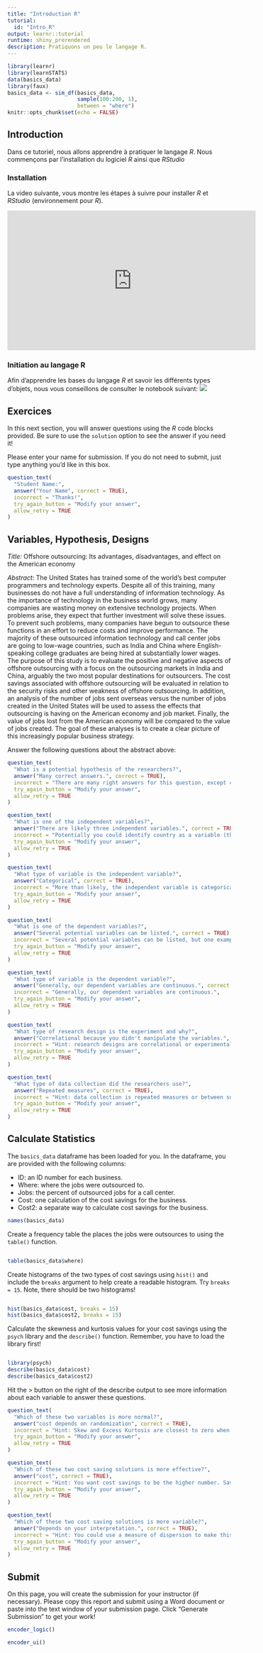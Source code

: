 ```yaml
---
title: "Introduction R"
tutorial:
  id: "Intro_R"
output: learnr::tutorial
runtime: shiny_prerendered
description: Pratiquons un peu le langage R. 
---
```


```r
library(learnr)
library(learnSTATS)
data(basics_data)
library(faux)
basics_data <- sim_df(basics_data, 
                      sample(100:200, 1),
                      between = "where")
knitr::opts_chunk$set(echo = FALSE)
```

## Introduction 
Dans ce tutoriel, nous allons apprendre à pratiquer le langage *R*. Nous commençons par l'installation du logiciel *R* ainsi que *RStudio*
  
### Installation

La video suivante, vous montre les étapes à suivre pour installer *R* et *RStudio* (environnement pour *R*).

<iframe width="560" height="315" src="https://www.youtube.com/watch?v=4ZhaB_kbTKc&list=PLVMtMDWXCQ364TxQxXdUZfyMmiXe9YIPH&index=3" frameborder="0" allow="accelerometer; autoplay; clipboard-write; encrypted-media; gyroscope; picture-in-picture" allowfullscreen></iframe>

### Initiation au langage R

Afin d'apprendre les bases du langage *R* et savoir les différents types d'objets, nous vous conseillons de consulter le notebook suivant: ![](https://github.com/Hamrita/Statistique-Mathematique/blob/main/Initiation%20R/TP1_R.ipynb)

## Exercices

In this next section, you will answer questions using the *R* code blocks provided. Be sure to use the `solution` option to see the answer if you need it!

Please enter your name for submission. If you do not need to submit, just type anything you'd like in this box. 

```r
question_text(
  "Student Name:",
  answer("Your Name", correct = TRUE),
  incorrect = "Thanks!",
  try_again_button = "Modify your answer",
  allow_retry = TRUE
)
```

## Variables, Hypothesis, Designs

*Title:* Offshore outsourcing: Its advantages, disadvantages, and effect on the American economy

*Abstract*: The United States has trained some of the world's best computer programmers and technology experts. Despite all of this training, many businesses do not have a full understanding of information technology. As the importance of technology in the business world grows, many companies are wasting money on extensive technology projects. When problems arise, they expect that further investment will solve these issues. To prevent such problems, many companies have begun to outsource these functions in an effort to reduce costs and improve performance. The majority of these outsourced information technology and call center jobs are going to low-wage countries, such as India and China where English-speaking college graduates are being hired at substantially lower wages. The purpose of this study is to evaluate the positive and negative aspects of offshore outsourcing with a focus on the outsourcing markets in India and China, arguably the two most popular destinations for outsourcers. The cost savings associated with offshore outsourcing will be evaluated in relation to the security risks and other weakness of offshore outsourcing. In addition, an analysis of the number of jobs sent overseas versus the number of jobs created in the United States will be used to assess the effects that outsourcing is having on the American economy and job market. Finally, the value of jobs lost from the American economy will be compared to the value of jobs created. The goal of these analyses is to create a clear picture of this increasingly popular business strategy.

Answer the following questions about the abstract above:

```r
question_text(
  "What is a potential hypothesis of the researchers?",
  answer("Many correct answers.", correct = TRUE),
  incorrect = "There are many right answers for this question, except copying this output!",
  try_again_button = "Modify your answer",
  allow_retry = TRUE
)
```

```r
question_text(
  "What is one of the independent variables?",
  answer("There are likely three independent variables.", correct = TRUE),
  incorrect = "Potentially you could identify country as a variable (there are more right answers as well)!",
  try_again_button = "Modify your answer",
  allow_retry = TRUE
)
```

```r
question_text(
  "What type of variable is the independent variable?",
  answer("Categorical", correct = TRUE),
  incorrect = "More than likely, the independent variable is categorical.",
  try_again_button = "Modify your answer",
  allow_retry = TRUE
)
```

```r
question_text(
  "What is one of the dependent variables?",
  answer("Several potential variables can be listed.", correct = TRUE),
  incorrect = "Several potential variables can be listed, but one example is cost savings.",
  try_again_button = "Modify your answer",
  allow_retry = TRUE
)
```

```r
question_text(
  "What type of variable is the dependent variable?",
  answer("Generally, our dependent variables are continuous.", correct = TRUE),
  incorrect = "Generally, our dependent variables are continuous.",
  try_again_button = "Modify your answer",
  allow_retry = TRUE
)
```

```r
question_text(
  "What type of research design is the experiment and why?",
  answer("Correlational because you didn't manipulate the variables.", correct = TRUE),
  incorrect = "Hint: research designs are correlational or experimental.",
  try_again_button = "Modify your answer",
  allow_retry = TRUE
)
```

```r
question_text(
  "What type of data collection did the researchers use?",
  answer("Repeated measures", correct = TRUE),
  incorrect = "Hint: data collection is repeated measures or between subjects.",
  try_again_button = "Modify your answer",
  allow_retry = TRUE
)
```

## Calculate Statistics

The `basics_data` dataframe has been loaded for you. In the dataframe, you are provided with the following columns: 

- ID: an ID number for each business.
- Where: where the jobs were outsourced to. 
- Jobs: the percent of outsourced jobs for a call center.
- Cost: one calculation of the cost savings for the business.
- Cost2: a separate way to calculate cost savings for the business.

```r
names(basics_data)
```

Create a frequency table the places the jobs were outsources to using the `table()` function.

```r
```

```r
table(basics_data$where)
```

Create histograms of the two types of cost savings using `hist()` and include the `breaks` argument to help create a readable histogram. Try `breaks = 15`. Note, there should be two histograms!

```r
```

```r
hist(basics_data$cost, breaks = 15)
hist(basics_data$cost2, breaks = 15)
```

Calculate the skewness and kurtosis values for your cost savings using the `psych` library and the `describe()` function. Remember, you have to load the library first!

```r
```

```r
library(psych)
describe(basics_data$cost)
describe(basics_data$cost2)
```

Hit the > button on the right of the describe output to see more information about each variable to answer these questions. 

```r
question_text(
  "Which of these two variables is more normal?",
  answer("cost depends on randomization", correct = TRUE),
  incorrect = "Hint: Skew and Excess Kurtosis are closest to zero when normal.",
  try_again_button = "Modify your answer",
  allow_retry = TRUE
)
```

```r
question_text(
  "Which of these two cost saving solutions is more effective?",
  answer("cost", correct = TRUE),
  incorrect = "Hint: You want cost savings to be the higher number. Saving more money is better!",
  try_again_button = "Modify your answer",
  allow_retry = TRUE
)
```

```r
question_text(
  "Which of these two cost saving solutions is more variable?",
  answer("Depends on your interpretation.", correct = TRUE),
  incorrect = "Hint: You could use a measure of dispersion to make this choice.",
  try_again_button = "Modify your answer",
  allow_retry = TRUE
)
```

## Submit

On this page, you will create the submission for your instructor (if necessary). Please copy this report and submit using a Word document or paste into the text window of your submission page. Click "Generate Submission" to get your work! 

```r
encoder_logic()
```

```r
encoder_ui()
```
